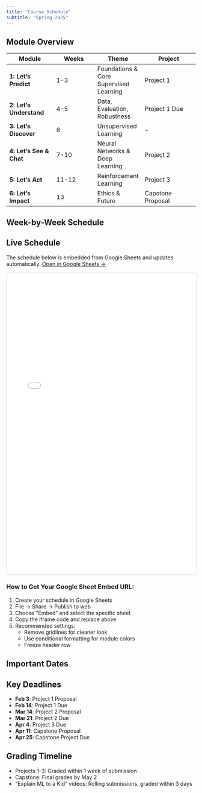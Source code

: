 ```yaml
---
title: "Course Schedule"
subtitle: "Spring 2025"
---
```


## Module Overview

| Module | Weeks | Theme | Project |
|--------|-------|-------|---------|
| **1: Let's Predict** | 1-3 | Foundations & Core Supervised Learning | Project 1 |
| **2: Let's Understand** | 4-5 | Data, Evaluation, Robustness | Project 1 Due |
| **3: Let's Discover** | 6 | Unsupervised Learning | - |
| **4: Let's See & Chat** | 7-10 | Neural Networks & Deep Learning | Project 2 |
| **5: Let's Act** | 11-12 | Reinforcement Learning | Project 3 |
| **6: Let's Impact** | 13 | Ethics & Future | Capstone Proposal |

## Week-by-Week Schedule

:::{.callout-tip}
## Live Schedule
The schedule below is embedded from Google Sheets and updates automatically. 
[Open in Google Sheets →](YOUR_GOOGLE_SHEET_LINK)
:::

<iframe 
  src="YOUR_GOOGLE_SHEET_EMBED_URL" 
  width="100%" 
  height="800" 
  frameborder="0"
  style="border: 1px solid #ddd; border-radius: 4px;">
</iframe>

### How to Get Your Google Sheet Embed URL:
1. Create your schedule in Google Sheets
2. File → Share → Publish to web
3. Choose "Embed" and select the specific sheet
4. Copy the iframe code and replace above
5. Recommended settings: 
   - Remove gridlines for cleaner look
   - Use conditional formatting for module colors
   - Freeze header row

## Important Dates

:::{.callout-warning}
## Key Deadlines
- **Feb 3**: Project 1 Proposal
- **Feb 14**: Project 1 Due
- **Mar 14**: Project 2 Proposal  
- **Mar 21**: Project 2 Due
- **Apr 4**: Project 3 Due
- **Apr 11**: Capstone Proposal
- **Apr 25**: Capstone Project Due
:::

## Grading Timeline

- Projects 1-3: Graded within 1 week of submission
- Capstone: Final grades by May 2
- "Explain ML to a Kid" videos: Rolling submissions, graded within 3 days